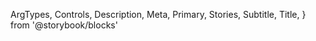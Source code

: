   ArgTypes,
  Controls,
  Description,
  Meta,
  Primary,
  Stories,
  Subtitle,
  Title,
} from '@storybook/blocks'


<Meta of={CardStories} />

<Title />

<Subtitle />

<Description />

---

## Props

On top of all the props, attributes and event handler you can set on a
`<div />` element, component accepts the following props:

<ArgTypes />

<Stories includePrimary={false} title="Cards" />

## Playground

<Primary />

<Controls />

